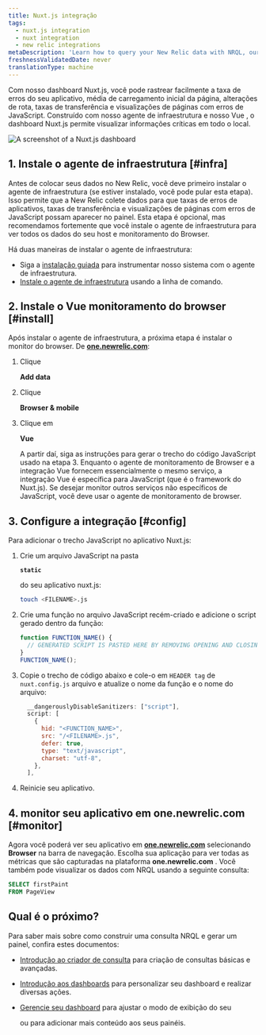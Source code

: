 ```yaml
---
title: Nuxt.js integração
tags:
  - nuxt.js integration
  - nuxt integration
  - new relic integrations
metaDescription: 'Learn how to query your New Relic data with NRQL, our SQL-like query language.'
freshnessValidatedDate: never
translationType: machine
---
```



Com nosso dashboard Nuxt.js, você pode rastrear facilmente a taxa de erros do seu aplicativo, média de carregamento inicial da página, alterações de rota, taxas de transferência e visualizações de páginas com erros de JavaScript. Construído com nosso agente de infraestrutura e nosso Vue <InlinePopover type="browser"/>, o dashboard Nuxt.js permite visualizar informações críticas em todo o local.

<img
  title="Nuxt.js dashboard"
  alt="A screenshot of a Nuxt.js dashboard"
  src={nuxtjsdashboard}
/>

## 1. Instale o agente de infraestrutura [#infra]

Antes de colocar seus dados no New Relic, você deve primeiro instalar o agente de infraestrutura (se estiver instalado, você pode pular esta etapa). Isso permite que a New Relic colete dados para que taxas de erros de aplicativos, taxas de transferência e visualizações de páginas com erros de JavaScript possam aparecer no painel. Esta etapa é opcional, mas recomendamos fortemente que você instale o agente de infraestrutura para ver todos os dados do seu host e monitoramento do Browser.

Há duas maneiras de instalar o agente de infraestrutura:

* Siga a [instalação guiada](https://one.newrelic.com/marketplace?state=607786be-99a9-fa66-4b67-3f7f3b9551d4) para instrumentar nosso sistema com o agente de infraestrutura.
* [Instale o agente de infraestrutura](/docs/infrastructure/install-infrastructure-agent/linux-installation/install-infrastructure-monitoring-agent-linux) usando a linha de comando.

## 2. Instale o Vue monitoramento do browser [#install]

Após instalar o agente de infraestrutura, a próxima etapa é instalar o monitor do browser. De <DNT>**[one.newrelic.com](https://one.newrelic.com)**</DNT>:

1. Clique

   <DNT>**Add data**</DNT>

2. Clique

   <DNT>**Browser & mobile**</DNT>

3. Clique em

   <DNT>**Vue**</DNT>

   A partir daí, siga as instruções para gerar o trecho do código JavaScript usado na etapa 3. Enquanto o agente de monitoramento de Browser e a integração Vue fornecem essencialmente o mesmo serviço, a integração Vue é específica para JavaScript (que é o framework do Nuxt.js). Se desejar monitor outros serviços não específicos de JavaScript, você deve usar o agente de monitoramento de browser.

## 3. Configure a integração [#config]

Para adicionar o trecho JavaScript no aplicativo Nuxt.js:

1. Crie um arquivo JavaScript na pasta

   <DNT>**`static`**</DNT>

   do seu aplicativo nuxt.js:

   ```bash
   touch <FILENAME>.js
   ```

2. Crie uma função no arquivo JavaScript recém-criado e adicione o script gerado dentro da função:

   ```js
   function FUNCTION_NAME() {
     // GENERATED SCRIPT IS PASTED HERE BY REMOVING OPENING AND CLOSING <script> TAGS>
   }
   FUNCTION_NAME();
   ```

3. Copie o trecho de código abaixo e cole-o em `HEADER tag` de `nuxt.config.js` arquivo e atualize o nome da função e o nome do arquivo:

   ```js
     __dangerouslyDisableSanitizers: ["script"],
     script: [
       {
         hid: "<FUNCTION_NAME>",
         src: "/<FILENAME>.js",
         defer: true,
         type: "text/javascript",
         charset: "utf-8",
       },
     ],
   ```

4. Reinicie seu aplicativo.

## 4. monitor seu aplicativo em one.newrelic.com [#monitor]

Agora você poderá ver seu aplicativo em <DNT>**[one.newrelic.com](https://one.newrelic.com)**</DNT> selecionando <DNT>**Browser**</DNT> na barra de navegação. Escolha sua aplicação para ver todas as métricas que são capturadas na plataforma <DNT>**one.newrelic.com**</DNT> . Você também pode visualizar os dados com NRQL usando a seguinte consulta:

```sql
SELECT firstPaint 
FROM PageView
```

## Qual é o próximo?

Para saber mais sobre como construir uma consulta NRQL e gerar um painel, confira estes documentos:

* [Introdução ao criador de consulta](/docs/query-your-data/explore-query-data/query-builder/introduction-query-builder) para criação de consultas básicas e avançadas.

* [Introdução aos dashboards](/docs/query-your-data/explore-query-data/dashboards/introduction-dashboards) para personalizar seu dashboard e realizar diversas ações.

* [Gerencie seu dashboard](/docs/query-your-data/explore-query-data/dashboards/manage-your-dashboard) para ajustar o modo de exibição do seu

  <InlinePopover type="dashboards"/>

  ou para adicionar mais conteúdo aos seus painéis.